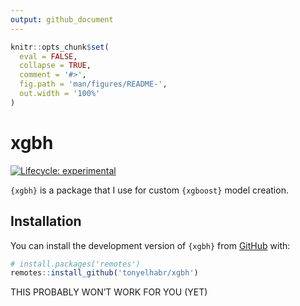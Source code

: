 ```yaml
---
output: github_document
---
```


<!-- README.md is generated from README.Rmd. Please edit that file -->

```r
knitr::opts_chunk$set(
  eval = FALSE,
  collapse = TRUE,
  comment = '#>',
  fig.path = 'man/figures/README-',
  out.width = '100%'
)
```

# xgbh

<!-- badges: start -->

[![Lifecycle: experimental](https://img.shields.io/badge/lifecycle-experimental-orange.svg?style=flat-square)](https://lifecycle.r-lib.org/articles/stages.html#experimental)

<!-- badges: end -->

`{xgbh}` is a package that I use for custom `{xgboost}` model creation.

## Installation

You can install the development version of `{xgbh}` from [GitHub](https://github.com/) with:

```r
# install.packages('remotes')
remotes::install_github('tonyelhabr/xgbh')
```

THIS PROBABLY WON'T WORK FOR YOU (YET)





